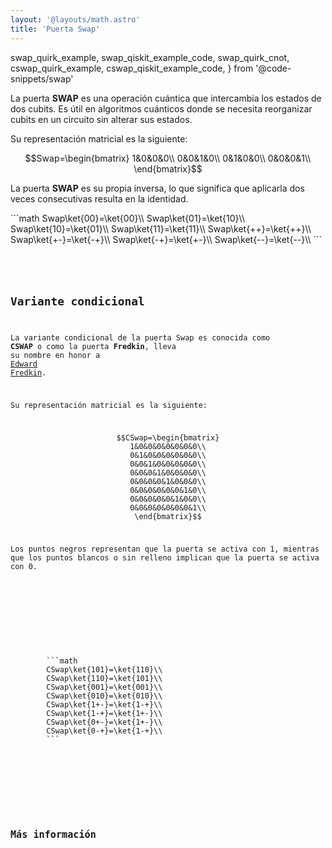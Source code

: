 ```yaml
---
layout: '@layouts/math.astro'
title: 'Puerta Swap'
---
```


  swap_quirk_example,
  swap_qiskit_example_code,
  swap_quirk_cnot,
  cswap_quirk_example,
  cswap_qiskit_example_code,
} from '@code-snippets/swap'

La puerta **SWAP** es una operación cuántica que intercambia los estados de dos cubits. Es útil en algoritmos cuánticos donde se necesita reorganizar cubits en un circuito sin alterar sus estados.

Su representación matricial es la siguiente:

```math
Swap=\begin{bmatrix}
1&0&0&0\\
0&0&1&0\\
0&1&0&0\\
0&0&0&1\\
\end{bmatrix}
```

La puerta **SWAP** es su propia inversa, lo que significa que aplicarla dos veces consecutivas resulta en la identidad.

<Tabs>
  <TabItem label='Quirk'>
    <Box>
        <Tabs>
            <TabItem label='Casos comunes'>
                <QuantumCircuit src={swap_quirk_example} />
            </TabItem>
            <TabItem label='Equivalencia con CNOT'>
                <QuantumCircuit src={swap_quirk_cnot} />
            </TabItem>
        </Tabs>
    </Box>
  </TabItem>
  <TabItem label='Dirac'>
    <Box>
        ```math
        Swap\ket{00}=\ket{00}\\
        Swap\ket{01}=\ket{10}\\
        Swap\ket{10}=\ket{01}\\
        Swap\ket{11}=\ket{11}\\
        Swap\ket{++}=\ket{++}\\
        Swap\ket{+-}=\ket{-+}\\
        Swap\ket{-+}=\ket{+-}\\
        Swap\ket{--}=\ket{--}\\
        ```
    </Box>
  </TabItem>
  <TabItem label='Qiskit'>
    <Box>
        <Code
          code={swap_qiskit_example_code}
          lang='py'
        />
    </Box>
  </TabItem>
</Tabs>

## Variante condicional

La variante condicional de la puerta Swap es conocida como **CSWAP** o como la puerta **Fredkin**, lleva su nombre en honor a <a href="https://en.wikipedia.org/wiki/Edward_Fredkin" target="_blank">Edward Fredkin</a>. 

Su representación matricial es la siguiente:
```math
CSwap=\begin{bmatrix}
1&0&0&0&0&0&0&0\\
0&1&0&0&0&0&0&0\\
0&0&1&0&0&0&0&0\\
0&0&0&1&0&0&0&0\\
0&0&0&0&1&0&0&0\\
0&0&0&0&0&0&1&0\\
0&0&0&0&0&1&0&0\\
0&0&0&0&0&0&0&1\\
\end{bmatrix}
```

Los puntos negros representan que la puerta se activa con 1, mientras que los puntos blancos o sin relleno implican que la puerta se activa con 0.

<Tabs>
  <TabItem label='Quirk'>
    <Box>
        <QuantumCircuit src={cswap_quirk_example} />
    </Box>
  </TabItem>
  <TabItem label='Dirac'>
    <Box>
        ```math
        CSwap\ket{101}=\ket{110}\\
        CSwap\ket{110}=\ket{101}\\
        CSwap\ket{001}=\ket{001}\\
        CSwap\ket{010}=\ket{010}\\
        CSwap\ket{1+-}=\ket{1-+}\\
        CSwap\ket{1-+}=\ket{1+-}\\
        CSwap\ket{0+-}=\ket{1+-}\\
        CSwap\ket{0-+}=\ket{1-+}\\
        ```
    </Box>
  </TabItem>
  <TabItem label='Qiskit'>
    <Box>
        <Code
          code={cswap_qiskit_example_code}
          lang='py'
        />
    </Box>
  </TabItem>
</Tabs>


## Más información

<Recommendations />
<BibItem id='wong' prefix='Capítulo 4.4.2, ' rate='r' />
<BibItem id='oreilly' rate='a' prefix='Capítulo 3, ' />
